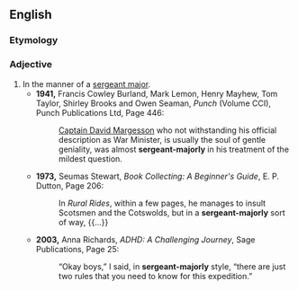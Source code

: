 ==English==

===Etymology===
{{suffix|en|sergeant major|ly}}

===Adjective===
{{en-adj}}

# In the manner of a [[sergeant major]].
#* '''1941,''' Francis Cowley Burland, Mark Lemon, Henry Mayhew, Tom Taylor, Shirley Brooks and Owen Seaman, ''Punch'' (Volume CCI), Punch Publications Ltd, Page 446:
#*: [[w:David Margesson, 1st Viscount Margesson|Captain David Margesson]]<!--name found from Wikipedia article [[w:Secretary of State for War|]]--> who not withstanding his official description as War Minister, is usually the soul of gentle geniality, was almost '''sergeant-majorly''' in his treatment of the mildest question.
#* '''1973,''' Seumas Stewart, ''Book Collecting: A Beginner's Guide'', E. P. Dutton, Page 206:
#*: In ''Rural Rides'', within a few pages, he manages to insult Scotsmen and the Cotswolds, but in a '''sergeant-majorly''' sort of way, {{...}}
#* '''2003,''' Anna Richards, ''ADHD: A Challenging Journey'', Sage Publications, Page 25:
#*: “Okay boys,” I said, in '''sergeant-majorly''' style, “there are just two rules that you need to know for this expedition.”